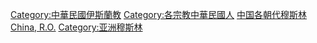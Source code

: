 [[Category:中華民國伊斯蘭教|Category:中華民國伊斯蘭教]]
[[Category:各宗教中華民國人|Category:各宗教中華民國人]]
[[Category:中国各朝代穆斯林|]]
[[Category:各國穆斯林|China, R.O.]]
[[Category:亚洲穆斯林|Category:亚洲穆斯林]]